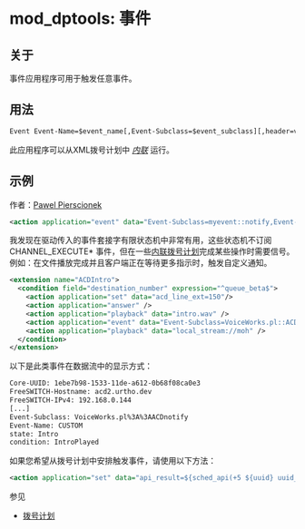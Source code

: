 # mod_dptools: 事件

## 关于

事件应用程序可用于触发任意事件。

## 用法

```xml
Event Event-Name=$event_name[,Event-Subclass=$event_subclass][,header=value,header=value]
```

此应用程序可以从XML拨号计划中 _[内联](../../Dialplan/index.mdx#2-modules)_ 运行。

## 示例

作者：[Pawel Pierscionek](https://freeswitch.org/confluence/display/~urtho)

```xml
<action application="event" data="Event-Subclass=myevent::notify,Event-Name=CUSTOM,key1=value1,key2=value2"/>
```

我发现在驱动传入的事件套接字有限状态机中非常有用，这些状态机不订阅 CHANNEL\_EXECUTE\* 事件，但在一些[内联拨号计划](../../Dialplan/Inline-Dialplan_13173434.mdx#escaping)完成某些操作时需要信号。例如：在文件播放完成并且客户端正在等待更多指示时，触发自定义通知。

```xml
<extension name="ACDIntro">
  <condition field="destination_number" expression="^queue_beta$">
    <action application="set" data="acd_line_ext=150"/>
    <action application="answer" />
    <action application="playback" data="intro.wav" />
    <action application="event" data="Event-Subclass=VoiceWorks.pl::ACDnotify,Event-Name=CUSTOM,state=Intro,condition=IntroPlayed"/>
    <action application="playback" data="local_stream://moh" />
  </condition>
</extension>
```

以下是此类事件在数据流中的显示方式：

```xml
Core-UUID: 1ebe7b98-1533-11de-a612-0b68f08ca0e3
FreeSWITCH-Hostname: acd2.urtho.dev
FreeSWITCH-IPv4: 192.168.0.144
[...]
Event-Subclass: VoiceWorks.pl%3A%3AACDnotify
Event-Name: CUSTOM
state: Intro
condition: IntroPlayed
```

如果您希望从拨号计划中安排触发事件，请使用以下方法：

```xml
<action application="set" data="api_result=${sched_api(+5 ${uuid} uuid_broadcast ${uuid} event::Event-Subclass=myevent-notify,Event-Name=CUSTOM)}"/>
```

参见

* [拨号计划](../../Dialplan/index.mdx#0-about)
